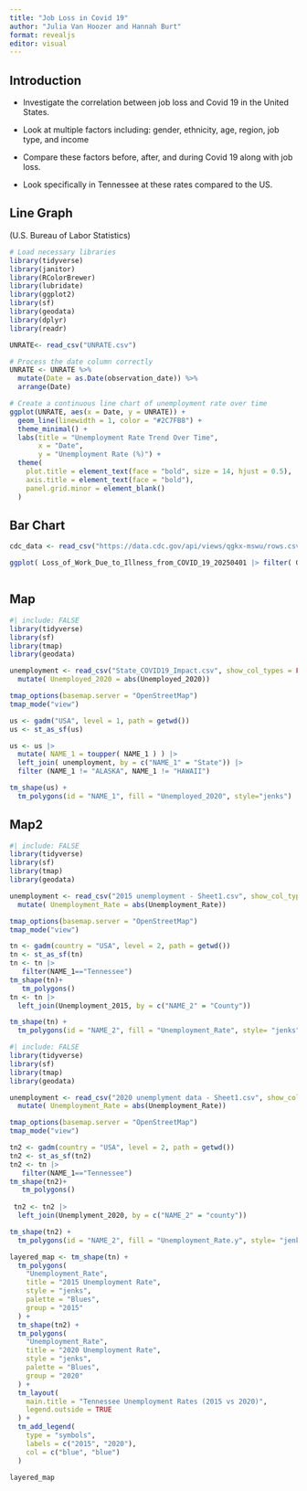 ```yaml
---
title: "Job Loss in Covid 19"
author: "Julia Van Hoozer and Hannah Burt"
format: revealjs
editor: visual
---
```


## Introduction

-   Investigate the correlation between job loss and Covid 19 in the United States.

-   Look at multiple factors including: gender, ethnicity, age, region, job type, and income

-   Compare these factors before, after, and during Covid 19 along with job loss.

-   Look specifically in Tennessee at these rates compared to the US.

## Line Graph

(U.S. Bureau of Labor Statistics)\

```r
# Load necessary libraries
library(tidyverse)
library(janitor)
library(RColorBrewer)
library(lubridate)
library(ggplot2)
library(sf)
library(geodata)
library(dplyr)
library(readr)

UNRATE<- read_csv("UNRATE.csv")
```

```r
# Process the date column correctly
UNRATE <- UNRATE %>%
  mutate(Date = as.Date(observation_date)) %>%
  arrange(Date)
```

```r
# Create a continuous line chart of unemployment rate over time
ggplot(UNRATE, aes(x = Date, y = UNRATE)) + 
  geom_line(linewidth = 1, color = "#2C7FB8") +
  theme_minimal() +
  labs(title = "Unemployment Rate Trend Over Time",
       x = "Date", 
       y = "Unemployment Rate (%)") +
  theme(
    plot.title = element_text(face = "bold", size = 14, hjust = 0.5),
    axis.title = element_text(face = "bold"),
    panel.grid.minor = element_blank()
  )
```

## Bar Chart

```r
cdc_data <- read_csv("https://data.cdc.gov/api/views/qgkx-mswu/rows.csv?accessType=DOWNLOAD")

ggplot( Loss_of_Work_Due_to_Illness_from_COVID_19_20250401 |> filter( Group == "Age group" ) ) + geom_col(aes(x=Subgroup, y=`Sample Size`, fill=factor(Round)), position = "dodge") + labs( title = "loss of work due to illness by age group")
```

```r

```

## Map

```r
#| include: FALSE
library(tidyverse)
library(sf)
library(tmap)
library(geodata)

unemployment <- read_csv("State_COVID19_Impact.csv", show_col_types = FALSE) |>
  mutate( Unemployed_2020 = abs(Unemployed_2020))

tmap_options(basemap.server = "OpenStreetMap")
tmap_mode("view")
```

```r

us <- gadm("USA", level = 1, path = getwd())
us <- st_as_sf(us)

us <- us |> 
  mutate( NAME_1 = toupper( NAME_1 ) ) |> 
  left_join( unemployment, by = c("NAME_1" = "State")) |>
  filter (NAME_1 != "ALASKA", NAME_1 != "HAWAII")

```

```r

tm_shape(us) +
  tm_polygons(id = "NAME_1", fill = "Unemployed_2020", style="jenks")
```

## Map2

```r
#| include: FALSE
library(tidyverse)
library(sf)
library(tmap)
library(geodata)

unemployment <- read_csv("2015 unemployment - Sheet1.csv", show_col_types = FALSE) |>
  mutate( Unemployment_Rate = abs(Unemployment_Rate))

tmap_options(basemap.server = "OpenStreetMap")
tmap_mode("view")
```

```r
tn <- gadm(country = "USA", level = 2, path = getwd())
tn <- st_as_sf(tn) 
tn <- tn |>
   filter(NAME_1=="Tennessee")
tm_shape(tn)+
   tm_polygons()
tn <- tn |> 
  left_join(Unemployment_2015, by = c("NAME_2" = "County"))
```

```r
tm_shape(tn) +
  tm_polygons(id = "NAME_2", fill = "Unemployment_Rate", style= "jenks")
```

```r
#| include: FALSE
library(tidyverse)
library(sf)
library(tmap)
library(geodata)

unemployment <- read_csv("2020 unemplyment data - Sheet1.csv", show_col_types = FALSE) |>
  mutate( Unemployment_Rate = abs(Unemployment_Rate))

tmap_options(basemap.server = "OpenStreetMap")
tmap_mode("view")
```


```r
tn2 <- gadm(country = "USA", level = 2, path = getwd())
tn2 <- st_as_sf(tn2) 
tn2 <- tn |>
   filter(NAME_1=="Tennessee")
tm_shape(tn2)+
   tm_polygons()
 
 tn2 <- tn2 |> 
  left_join(Unemplyment_2020, by = c("NAME_2" = "county")) 
```

```r
tm_shape(tn2) +
  tm_polygons(id = "NAME_2", fill = "Unemployment_Rate.y", style= "jenks")
```
```r
layered_map <- tm_shape(tn) +
  tm_polygons(
    "Unemployment_Rate", 
    title = "2015 Unemployment Rate", 
    style = "jenks", 
    palette = "Blues", 
    group = "2015"
  ) +
  tm_shape(tn2) +
  tm_polygons(
    "Unemployment_Rate", 
    title = "2020 Unemployment Rate", 
    style = "jenks", 
    palette = "Blues", 
    group = "2020"
  ) +
  tm_layout(
    main.title = "Tennessee Unemployment Rates (2015 vs 2020)",
    legend.outside = TRUE
  ) +
  tm_add_legend(
    type = "symbols",
    labels = c("2015", "2020"),
    col = c("blue", "blue")
  )

layered_map
```

